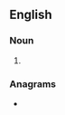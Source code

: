 ==English==

===Noun===
{{head|en|noun plural form}}

# {{plural of|seizer|lang=en}}

===Anagrams===
* {{anagrams|en|a=eeirssz|resizes}}
